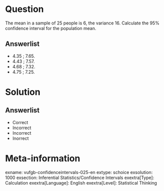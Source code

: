 Question
========
  
The mean in a sample of 25 people is 6, the variance 16. Calculate the 95% confidence interval for the population mean.

  
Answerlist
----------
* 4.35 ; 7.65.
* 4.43 ; 7.57.
* 4.68 ; 7.32.
* 4.75 ; 7.25.

Solution
========

Answerlist
----------
* Correct
* Incorrect
* Incorrect
* Inorrect

Meta-information
================
exname: vufgb-confidenceintervals-025-en
extype: schoice
exsolution: 1000
exsection: Inferential Statistics/Confidence Intervals
exextra[Type]: Calculation
exextra[Language]: English
exextra[Level]: Statistical Thinking
